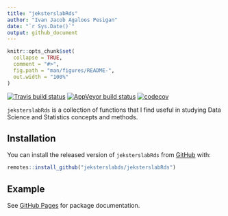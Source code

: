 ```yaml
---
title: "jeksterslabRds"
author: "Ivan Jacob Agaloos Pesigan"
date: "`r Sys.Date()`"
output: github_document
---
```


<!-- README.md is generated from README.Rmd. Please edit that file -->

```r
knitr::opts_chunk$set(
  collapse = TRUE,
  comment = "#>",
  fig.path = "man/figures/README-",
  out.width = "100%"
)
```

<!-- badges: start -->
[![Travis build status](https://travis-ci.com/jeksterslabds/jeksterslabRds.svg?branch=master)](https://travis-ci.com/jeksterslabds/jeksterslabRds)
[![AppVeyor build status](https://ci.appveyor.com/api/projects/status/github/jeksterslabds/jeksterslabRds?branch=master&svg=true)](https://ci.appveyor.com/project/jeksterslabds/jeksterslabRds)
[![codecov](https://codecov.io/github/jeksterslabds/jeksterslabRds/branch/master/graphs/badge.svg)](https://codecov.io/github/jeksterslabds/jeksterslabRds) 
<!-- badges: end -->

`jeksterslabRds` is a collection of functions that I find useful
in studying Data Science and Statistics concepts and methods.

## Installation

You can install the released version of `jeksterslabRds` from [GitHub](https://github.com/jeksterslabds/jeksterslabRds) with:

```r
remotes::install_github("jeksterslabds/jeksterslabRds")
```

## Example

See [GitHub Pages](https://jeksterslabds.github.io/jeksterslabRds/index.html)
for package documentation.
